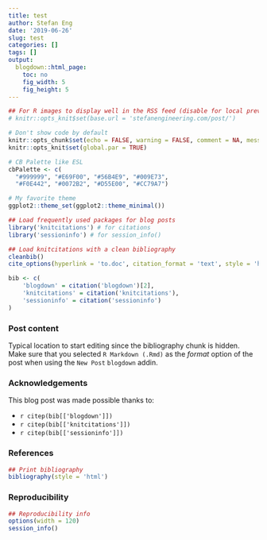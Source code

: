```yaml
---
title: test
author: Stefan Eng
date: '2019-06-26'
slug: test
categories: []
tags: []
output:
  blogdown::html_page:
    toc: no
    fig_width: 5
    fig_height: 5
---
```



```r
## For R images to display well in the RSS feed (disable for local preview)
# knitr::opts_knit$set(base.url = 'stefanengineering.com/post/')

# Don't show code by default
knitr::opts_chunk$set(echo = FALSE, warning = FALSE, comment = NA, message = FALSE)
knitr::opts_knit$set(global.par = TRUE)

# CB Palette like ESL
cbPalette <- c(
  "#999999", "#E69F00", "#56B4E9", "#009E73",
  "#F0E442", "#0072B2", "#D55E00", "#CC79A7")

# My favorite theme
ggplot2::theme_set(ggplot2::theme_minimal())

## Load frequently used packages for blog posts
library('knitcitations') # for citations
library('sessioninfo') # for session_info()

## Load knitcitations with a clean bibliography
cleanbib()
cite_options(hyperlink = 'to.doc', citation_format = 'text', style = 'html')

bib <- c(
    'blogdown' = citation('blogdown')[2],
    'knitcitations' = citation('knitcitations'),
    'sessioninfo' = citation('sessioninfo')
)
```


### Post content

Typical location to start editing since the bibliography chunk is hidden. Make sure that you selected `R Markdown (.Rmd)` as the _format_ option of the post when using the `New Post` `blogdown` addin.

### Acknowledgements


This blog post was made possible thanks to:

* `r citep(bib[['blogdown']])`
* `r citep(bib[['knitcitations']])`
* `r citep(bib[['sessioninfo']])`

### References

```r
## Print bibliography
bibliography(style = 'html')
```

### Reproducibility

```r
## Reproducibility info
options(width = 120)
session_info()
```
